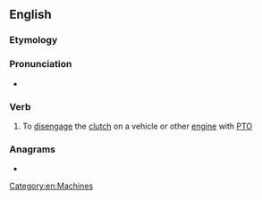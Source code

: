 ==English==

===Etymology===
{{prefix|en|de|clutch}}

===Pronunciation===
* {{a|UK}} {{IPA|/diːˈklʌtʃ/|/diːˈklʊtʃ/|lang=en}}

===Verb===
{{en-verb|es}}

# To [[disengage]] the [[clutch]] on a vehicle or other [[engine]] with [[PTO]]

===Anagrams===
* {{anagrams|en|a=ccdehltu|clutched}}

[[Category:en:Machines]]